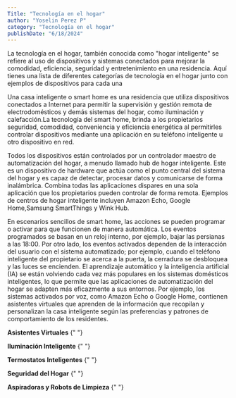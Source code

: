 ```yaml
---
Title: "Tecnología en el hogar"
author: "Yoselin Perez P"
category: "Tecnología en el hogar"
publishDate: "6/18/2024"
---
```


<ImageMDX
  Src="/post/Hogar/hogar_5-8-2024_22599_.jpeg"
  alt="Review"
  width={800}
  height={400}
/>

<Parrafo>

La tecnología en el hogar, también conocida como "hogar inteligente" se refiere al uso de dispositivos y sistemas conectados para mejorar la comodidad, eficiencia, seguridad y entretenimiento en una residencia. Aquí tienes una lista de diferentes categorías de tecnología en el hogar junto con ejemplos de dispositivos para cada una

Una casa inteligente o smart home es una residencia que utiliza dispositivos conectados a Internet para permitir la supervisión y gestión remota de electrodomésticos y demás sistemas del hogar, como iluminación y calefacción.La tecnología del smart home, brinda a los propietarios seguridad, comodidad, conveniencia y eficiencia energética al permitirles controlar dispositivos mediante una aplicación en su teléfono inteligente u otro dispositivo en red.

Todos los dispositivos están controlados por un controlador maestro de automatización del hogar, a menudo llamado hub de hogar inteligente. Este es un dispositivo de hardware que actúa como el punto central del sistema del hogar y es capaz de detectar, procesar datos y comunicarse de forma inalámbrica. Combina todas las aplicaciones dispares en una sola aplicación que los propietarios pueden controlar de forma remota. Ejemplos de centros de hogar inteligente incluyen Amazon Echo, Google Home,Samsung SmartThings y Wink Hub.

En escenarios sencillos de smart home, las acciones se pueden programar o activar para que funcionen de manera automática. Los eventos programados se basan en un reloj interno, por ejemplo, bajar las persianas a las 18:00. Por otro lado, los eventos activados dependen de la interacción del usuario con el sistema automatizado; por ejemplo, cuando el teléfono inteligente del propietario se acerca a la puerta, la cerradura se desbloquea y las luces se encienden. El aprendizaje automático y la inteligencia artificial (IA) se están volviendo cada vez más populares en los sistemas domésticos inteligentes, lo que permite que las aplicaciones de automatización del hogar se adapten más eficazmente a sus entornos. Por ejemplo, los sistemas activados por voz, como Amazon Echo o Google Home, contienen asistentes virtuales que aprenden de la información que recopilan y personalizan la casa inteligente según las preferencias y patrones de comportamiento de los residentes.

</Parrafo>

<SubSeccion> **Asistentes Virtuales** </SubSeccion>{" "}

<ImageMDX
  Src="/post/Hogar/hogar1_5-8-2024_231250_.jpeg"
  alt="hogar"
  width={800}
  height={400}
/>

<SubSeccion> **Iluminación Inteligente** </SubSeccion>{" "}

<ImageMDX
  src="/post/Hogar/hogar2_5-8-2024_231739_.jpeg"
  alt="hogar"
  width={800}
  height={400}
/>

<SubSeccion> **Termostatos Inteligentes** </SubSeccion>{" "}

<ImageMDX
  src="/post/Hogar/hogar3_5-8-2024_231941_.jpeg"
  alt="hogar"
  width={800}
  height={400}
/>

<SubSeccion> **Seguridad del Hogar** </SubSeccion>{" "}

<ImageMDX
  src="/post/Hogar/hogar4_5-8-2024_232147_.jpeg"
  alt="hogar"
  width={800}
  heigh={400}
/>

<SubSeccion> **Aspiradoras y Robots de Limpieza** </SubSeccion>{" "}

<ImageMDX
  src="/post/Hogar/hogar5_5-8-2024_232610_.jpeg"
  alt="hogar"
  width={800}
  height={400}
/>
